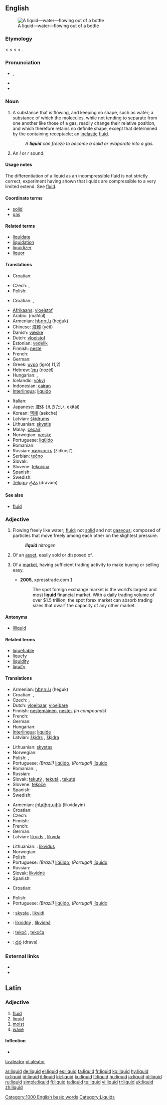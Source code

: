 ==English==
{{wikipedia}}
[[Image:Stilles Mineralwasser.jpg|thumb|A liquid—water—flowing out of a bottle]]

===Etymology===
< {{etyl|enm}} {{term|liquide}} < {{etyl|fro}} {{term|liquide}} < {{etyl|la}} {{term|liquidus||fluid, liquid, moist}} < {{term|liquere||to be liquid, be fluid}}.

===Pronunciation===
* {{IPA|/ˈlɪkwɪd/}}, {{SAMPA|/"lIkwId/}}
* {{enPR|lɪk'wɪd}}
* {{audio|en-us-liquid.ogg|Audio (US)}}

===Noun===
{{en-noun|s|-}}

# {{physics}} A substance that is flowing, and keeping no shape, such as water; a substance of which the molecules, while not tending to separate from one another like those of a gas, readily change their relative position, and which therefore retains no definite shape, except that determined by the containing receptacle; an [[inelastic]] [[fluid]].
#: ''A '''liquid''' can freeze to become a solid or evaporate into a gas.''
# {{phonetics}} An ''l'' or ''r'' sound.

====Usage notes====
<!-- From Century 1911: -->The differentiation of a liquid as an incompressible fluid is not strictly correct, experiment having shown that liquids are compressible to a very limited extend. See [[fluid]].

====Coordinate terms====
* [[solid]]<!--Within one of three states of matter.-->
* [[gas]]<!--Within one of three states of matter.-->

====Related terms====
* [[liquidate]]
* [[liquidation]]
* [[liquidizer]]
* [[liquor]]

====Translations====
{{trans-top|substance that is liquid}}
* Croatian: {{t-|hr|tekućina|f|alt=tekùćina}}
{{trans-mid}}
* Czech: {{t-|cs|kapalina|f}}, {{t-|cs|tekutina|f}}
* Polish: {{t+|pl|ciecz|f}}
{{trans-bottom}}

{{trans-top|''l'' or ''r'' sound}}
* Croatian: {{t-|hr|likvida|f|alt=lìkvida}}, {{t-|hr|tekućnik|m|alt=tèkūćnīk}}
{{trans-mid}}
{{trans-bottom}}

{{checktrans-top}}
* [[Afrikaans]]: [[vloeistof]]
* Arabic: {{Arab|[[محلول]]}} (maħlūl) {{m}}
* Armenian: [[հեղուկ]] (heġuk)
* Chinese: [[液體]] (yètǐ)
* Danish: [[væske]] {{c}}
* Dutch: [[vloeistof]] {{f}}
* Estonian: [[vedelik]]
* Finnish: [[neste]]
* French: {{t+|fr|liquide|m}}
* German: {{t+|de|Flüssigkeit|f}}
* Greek: [[υγρό]] (igró) {{n}} (1,2)
* Hebrew: [[נוזל]] (nozél) {{m}}
* Hungarian: {{t+|hu|folyadék}}, {{t+|hu|lé}}
* Icelandic: [[vökvi ]]
* Indonesian: [[cairan]]
* [[Interlingua]]: [[liquido]]
{{trans-mid}}
* Italian: {{t+|it|liquido|m}}
* Japanese: [[液体]] (えきたい, ekitái)
* Korean: [[액체]] (aekche)
* Latvian: [[šķidrums]] {{m}}
* Lithuanian: [[skystis]] {{m}}
* Malay: [[cecair]]
* Norwegian: [[væske]] {{f}}
* Portuguese: [[líqüido]] {{m}}
* Romanian: {{t-|ro|lichid|n}}
* Russian: [[жидкость]] (žídkost’) {{f}}
* Serbian: [[tečno]] {{n}}
* Slovak: {{t-|sk|tekutina|f}}
* Slovene: [[tekočina]] {{f}}
* Spanish: {{t+|es|líquido|m}}
* Swedish: {{t+|sv|vätska}}
* [[Telugu]]: [[ద్రవం]] (dravam)
{{trans-bottom}}

====See also====
* [[fluid]]

===Adjective===
{{en-adj}}

# Flowing freely like water; [[fluid]]; not [[solid]] and not [[gaseous]]; composed of particles that move freely among each other on the slightest pressure.
#: '''''liquid''' nitrogen''
# {{finance}} Of an [[asset]], easily sold or disposed of.
# {{finance}} Of a [[market]], having sufficient trading activity to make buying or selling easy.
#* '''2005''', xpresstrade.com [http://www.xpresstrade.com/24hour_liquidity.html]
#*: The spot foreign exchange market is the world’s largest and most '''liquid''' financial market. With a daily trading volume of over $1.5 trillion, the spot forex market can absorb trading sizes that dwarf the capacity of any other market.

====Antonyms====
* [[illiquid]]

====Related terms====
* [[liquefiable]]
* [[liquefy]]
* [[liquidity]]
* [[liquify]]

====Translations====
{{trans-top|fluid; not solid and not gaseous}}
* Armenian: [[հեղուկ]] (heġuk)
* Croatian: {{t-|hr|tekući|alt=tèkūćī}}, {{t|hr|židak|alt=žȉdak}}
* Czech: {{t-|cs|tekutý|m}}, {{t-|cs|kapalný|m}}
* Dutch: [[vloeibaar]], [[vloeibare]]
* Finnish: [[nestemäinen]], [[neste-]] ''(in compounds)''
* French: {{t+|fr|liquide|m|f}}
* German: {{t+|de|flüssig}}
* Hungarian: {{t+|hu|folyékony}}
* [[Interlingua]]: [[liquide]]
* Latvian: [[šķidrs]] {{m}}, [[šķidra]] {{f}}
{{trans-mid}}
* Lithuanian: [[skystas]] {{m}}
* Norwegian: {{t-|no|flytende}}
* Polish: {{t|pl|ciekły|m}}, {{t|pl|płynny|m}}
* Portuguese: ''(Brazil)'' [[líqüido]], ''(Portugal)'' [[líquido]]
* Romanian: {{t-|ro|lichid|m}}, {{t-|ro|lichidă|f}}
* Russian: {{t+|ru|жидкий|tr=žídkij|sc=Cyrl}}
* Slovak: [[tekutý]] {{m}}, [[tekutá]] {{f}}, [[tekuté]] {{n}}
* Slovene: [[tekoče]] {{n}}
* Spanish: {{t+|es|líquido}}
* Swedish: {{t-|sv|flytande}}
{{trans-bottom}}

{{trans-top|of an asset, easily sold or disposed of}}
* Armenian: [[լիկվիդային]] (likvidayin)
* Croatian: {{t-|hr|likvidan|alt=lȉkvīdan}}
* Czech: {{t-|cs|likvidní}}
* Finnish: {{t-|fi|likvidi}}
* French: {{t+|fr|liquide|m|f}}
* German: {{t+|de|disponibel}}
* Latvian: [[likvīds]] {{m}}, [[likvīda]] {{f}}
{{trans-mid}}
* Lithuanian: : [[likvidus]] {{m}}
* Norwegian: {{t-|no|likvid}}
* Polish: {{t|pl|płynny|m}}
* Portuguese: ''(Brazil)'' [[líqüido]], ''(Portugal)'' [[líquido]]
* Russian: {{t+|ru|ликвидный|tr=likvídnyj|sc=Cyrl}}
* Slovak: [[likvidné]] {{n}}
* Spanish: {{t+|es|líquido}}
{{trans-bottom}}

{{trans-top|of a market, having sufficient trading activity to make buying or selling easy}}
* Croatian: {{t-|hr|likvidan|alt=lȉkvīdan}}
{{trans-mid}}
* Polish: {{t|pl|płynny|m}}
* Portuguese: ''(Brazil)'' [[líqüido]], ''(Portugal)'' [[líquido]]
{{trans-bottom}}

{{checktrans-top}}
* {{ttbc|Lithuanian}}: [[skysta]] {{f}}, [[likvidi]] {{f}}
* {{ttbc|Slovak}}: [[likvidný]] {{m}}, [[likvidná]] {{f}}
* {{ttbc|Slovene}}: [[tekoč]] {{m}}, [[tekoča]] {{f}}
* {{ttbc|Telugu}}: [[ద్రవ]] (drava)
{{trans-bottom}}

===External links===
* {{R:Webster 1913}}
* {{R:Century 1911}}

[[Category:1000 English basic words]]
[[Category:Liquids]]


==Latin==

===Adjective===
{{la-noun|liquidus|liquidi|liquidi|m|second}}

# [[fluid]]
# [[liquid]]
# [[moist]]
# [[wave]]

====Inflection====
*{{ladecl1&2}}
{{la-decl-1&2|liquid|liquid}}


[[la:aleator]]
[[pl:aleator]]


[[ar:liquid]]
[[de:liquid]]
[[el:liquid]]
[[es:liquid]]
[[fa:liquid]]
[[fr:liquid]]
[[ko:liquid]]
[[hy:liquid]]
[[io:liquid]]
[[id:liquid]]
[[it:liquid]]
[[kk:liquid]]
[[ku:liquid]]
[[lt:liquid]]
[[hu:liquid]]
[[ja:liquid]]
[[pl:liquid]]
[[ru:liquid]]
[[simple:liquid]]
[[fi:liquid]]
[[ta:liquid]]
[[te:liquid]]
[[vi:liquid]]
[[tr:liquid]]
[[uk:liquid]]
[[zh:liquid]]